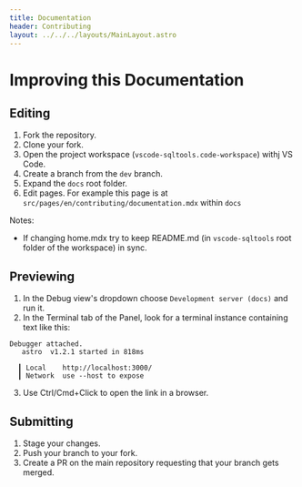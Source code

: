 ```yaml
---
title: Documentation
header: Contributing
layout: ../../../layouts/MainLayout.astro
---
```


# Improving this Documentation

## Editing

1. Fork the repository.
2. Clone your fork.
3. Open the project workspace (`vscode-sqltools.code-workspace`) withj VS Code.
4. Create a branch from the `dev` branch.
5. Expand the `docs` root folder.
6. Edit pages. For example this page is at `src/pages/en/contributing/documentation.mdx` within `docs`

Notes:
- If changing home.mdx try to keep README.md (in `vscode-sqltools` root folder of the workspace) in sync.

## Previewing
1. In the Debug view's dropdown choose `Development server (docs)` and run it.
2. In the Terminal tab of the Panel, look for a terminal instance containing text like this:
```
Debugger attached.
   astro  v1.2.1 started in 818ms
  
  ┃ Local    http://localhost:3000/
  ┃ Network  use --host to expose
```
3. Use Ctrl/Cmd+Click to open the link in a browser.

## Submitting
1. Stage your changes.
2. Push your branch to your fork.
3. Create a PR on the main repository requesting that your branch gets merged.